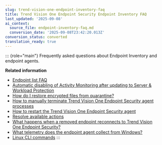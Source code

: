 ```yaml
---
slug: trend-vision-one-endpoint-inventory-faq
title: Trend Vision One Endpoint Security Endpoint Inventory FAQ
last_updated: '2025-09-08'
ai_context:
  source_file: endpoint-inventory-faq.md
  conversion_date: '2025-09-08T23:42:20.013Z'
conversion_status: converted
translation_ready: true
---
```


::: {role="main"}
Frequently asked questions about Endpoint Inventory and endpoint agents.

**Related information**

- [Endpoint list FAQ](endpoint-list-faq.md "Frequently asked questions about the Endpoint Inventory list, columns, and agent statuses.")
- [Automatic disabling of Activity Monitoring after updating to Server & Workload Protection](auto-disable-activity-monitoring.mdx)
- [How do I restore encrypted files from quarantine?](restore-encrypted-files-quarantine.md "Restore files encrypted and quarantined by the Trend Vision One Endpoint Security agent.")
- [How to manually terminate Trend Vision One Endpoint Security agent processes](manually-stop-agent-processes.md "Manually stop agent processes not halted when using an authorization token to terminate the program.")
- [How to restart the Trend Vision One Endpoint Security agent](restart-security-agent.md "Restart the agent after using an authorization token to terminate the program.")
- [Resolve available actions](resolve-available-actions.md "Troubleshoot and resolve the endpoint status that appears in Available Actions.")
- [What happens when a removed endpoint reconnects to Trend Vision One Endpoint Security?](removed-endpoint-reconnects-faq.mdx)
- [What telemetry does the endpoint agent collect from Windows?](what-telemetry-collect-windows.mdx)
- [Linux CLI commands](linux-cli-commands.md "Trend Vision One provides CLI commands when installing or uninstalling the Endpoint Basecamp XDR sensor and Linux endpoint sensor on a Linux endpoint.")
:::
